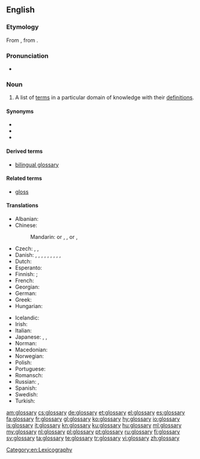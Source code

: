 {{selfref|There is a '''[[Appendix:Glossary|Glossary of terms]]''' used in Wiktionary. See also Wiktionary's [[:Category:Glossaries]]}}
==English==
{{wikipedia}}

===Etymology===
From {{etyl|la|en}} {{m|la|glossārium}}, from {{etyl|grc|en}} {{term|γλῶσσα||tongue|lang=grc|tr=glossa}}.

===Pronunciation===
* {{IPA|/ˈɡlɒsəɹi/|lang=en}}

===Noun===
{{en-noun|glossaries}}

# A list of [[term]]s in a particular domain of knowledge with their [[definition]]s.

====Synonyms====
* {{l|en|clavis}}
* {{l|en|idioticon}}
* {{l|en|vocabulary}}

====Derived terms====
* [[bilingual glossary]]

====Related terms====
* [[gloss]]

====Translations====
{{trans-top|list of words with their definitions}}
* Albanian: {{t|sq|fjalorth‎|m}}
* Chinese:
*: Mandarin: {{t|cmn|詞匯表|sc=Hani}} or {{t|cmn|詞彙表|sc=Hani}}, {{t|cmn|词汇表|tr=cíhuìbiǎo|sc=Hani}}, {{t|cmn|詞匯|sc=Hani}} or {{t+|cmn|詞彙|sc=Hani}}, {{t+|cmn|词汇|tr=cíhuì|sc=Hani}}
* Czech: {{t|cs|slovník pojmů|m}}, {{t|cs|slovníček pojmů|m}}, {{t|cs|glosář|m}}
* Danish: {{t|da|glosar}}, {{t|da|glossar}}, {{t|da|glosarium}}, {{t|da|glossarium}}, {{t|da|glosebog}}, {{t|da|ordliste}}, {{t|da|termliste}}, {{t|da|gloseliste}}, {{t|da|glossehæfte}}, 
* Dutch: {{t+|nl|glossarium|n}}
* Esperanto: {{t|eo|glosaro}}
* Finnish: {{t+|fi|sanasto}}; {{t|fi|asiasanasto}}
* French: {{t+|fr|glossaire}}
* Georgian: {{t|ka|გლოსარიუმი|sc=Geor}}
* German: {{t+|de|Glossar|n}}
* Greek: {{t+|el|γλωσσάριο|n|tr=glossário|sc=Grek}}
* Hungarian: {{t+|hu|szójegyzék}}
{{trans-mid}}
* Icelandic: {{t+|is|orðasafn|n}}
* Irish: {{t|ga|foclóirín|m}}
* Italian: {{t+|it|glossario|m}}
* Japanese: {{t|ja|用語集|tr=ようごしゅう, yōgoshū|sc=Jpan}}, {{t+|ja|語彙|tr=ごい, goi|sc=Jpan}}, {{t|ja|グロッサリー|tr=gurossarī|sc=Jpan}}
* Norman: {{t|nrf|glossaithe|m}}
* Macedonian: {{t|mk|поимник|m|tr=póimnik}}
* Norwegian: {{t|no|glossar|n}}
* Polish: {{t|pl|glosariusz|m}}
* Portuguese: {{t+|pt|glossário|m}}
* Romansch: {{t|rm|glossari|m}}
* Russian: {{t+|ru|глоссарий|m|tr=glossárij}}, {{t+|ru|словарь|m|tr=slovár’|sc=Cyrl}}
* Spanish: {{t+|es|glosario|m}}
* Swedish: {{t+|sv|ordförklaring}}
* Turkish: {{t+|tr|lügatçe}}
{{trans-bottom}}

[[Category:en:Lexicography]]

[[am:glossary]]
[[cs:glossary]]
[[de:glossary]]
[[et:glossary]]
[[el:glossary]]
[[es:glossary]]
[[fa:glossary]]
[[fr:glossary]]
[[gl:glossary]]
[[ko:glossary]]
[[hy:glossary]]
[[io:glossary]]
[[is:glossary]]
[[it:glossary]]
[[kn:glossary]]
[[ku:glossary]]
[[hu:glossary]]
[[ml:glossary]]
[[my:glossary]]
[[nl:glossary]]
[[pl:glossary]]
[[pt:glossary]]
[[ru:glossary]]
[[fi:glossary]]
[[sv:glossary]]
[[ta:glossary]]
[[te:glossary]]
[[tr:glossary]]
[[vi:glossary]]
[[zh:glossary]]